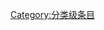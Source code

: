 {{catmore1|[[Wikipedia:海洋生物专题|Wikipedia:海洋生物专题]]}}
{{Articles by Quality|topic=海洋生物|project=海洋生物|format=toc}}
{{emptycat}}

[[Category:分类级条目|Category:分类级条目]]